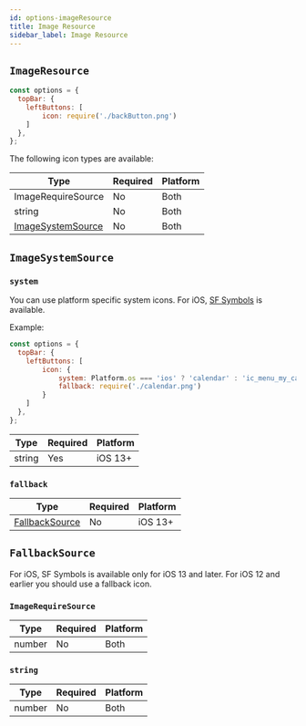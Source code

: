 ```yaml
---
id: options-imageResource
title: Image Resource
sidebar_label: Image Resource
---
```


## `ImageResource`

```js
const options = {
  topBar: {
    leftButtons: [
        icon: require('./backButton.png')
    ]
  },
};
```

The following icon types are available:

| Type   | Required | Platform |
| ------ | -------- | -------- |
| ImageRequireSource | No       | Both     |
| string | No       | Both     |
| [ImageSystemSource](#imagesystemresource) | No | Both |


## `ImageSystemSource`

### `system`

You can use platform specific system icons.
For iOS, [SF Symbols](https://developer.apple.com/sf-symbols/) is available.

Example:

```js
const options = {
  topBar: {
    leftButtons: [
        icon: {
            system: Platform.os === 'ios' ? 'calendar' : 'ic_menu_my_calendar',
            fallback: require('./calendar.png')
        }
    ]
  },
};
```

| Type   | Required | Platform |
| ------ | -------- | -------- |
| string | Yes       | iOS 13+     |

### `fallback`

| Type   | Required | Platform |
| ------ | -------- | -------- |
| [FallbackSource](#fallbacksource) | No       |  iOS 13+     |


## `FallbackSource`

For iOS, SF Symbols is available only for iOS 13 and later. For iOS 12 and earlier you should use a fallback icon.

### `ImageRequireSource`

| Type   | Required | Platform |
| ------ | -------- | -------- |
| number | No       | Both     |

### `string`

| Type   | Required | Platform |
| ------ | -------- | -------- |
| number | No       | Both     |
